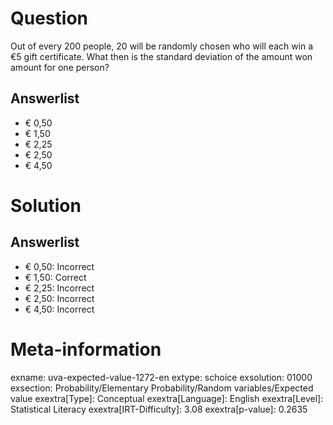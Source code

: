 Question
========

Out of every 200 people, 20 will be randomly chosen who will each win a €5 gift certificate. What then is the standard deviation of the amount won amount for one person?

Answerlist
----------

* € 0,50
* € 1,50
* € 2,25
* € 2,50
* € 4,50

Solution
========

Answerlist
----------

* € 0,50: Incorrect
* € 1,50: Correct
* € 2,25: Incorrect
* € 2,50: Incorrect
* € 4,50: Incorrect

Meta-information
================
exname: uva-expected-value-1272-en
extype: schoice
exsolution: 01000
exsection: Probability/Elementary Probability/Random variables/Expected value
exextra[Type]: Conceptual
exextra[Language]: English
exextra[Level]: Statistical Literacy
exextra[IRT-Difficulty]: 3.08
exextra[p-value]: 0.2635
